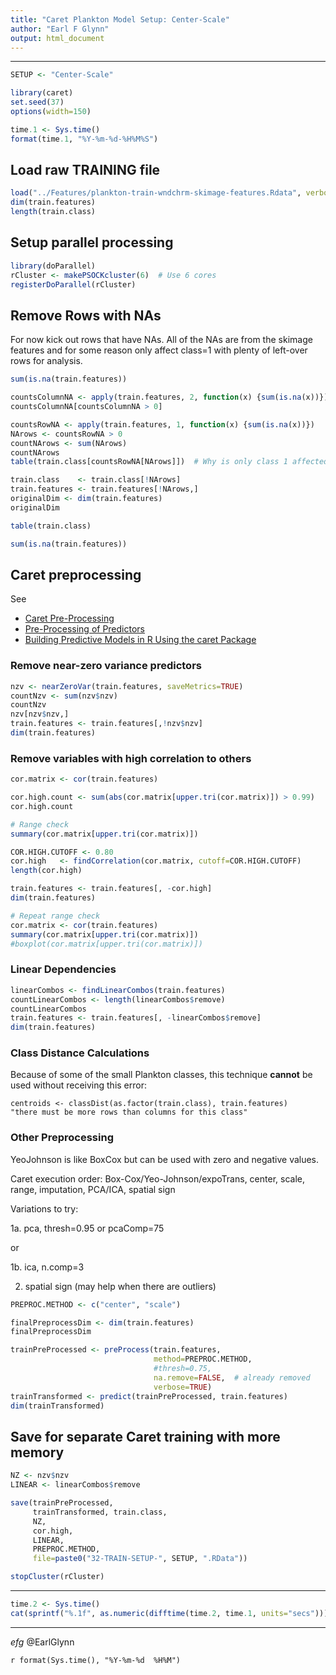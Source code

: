```yaml
---
title: "Caret Plankton Model Setup: Center-Scale"
author: "Earl F Glynn"
output: html_document
---
```


*****

```r
SETUP <- "Center-Scale"
```

```r
library(caret)
set.seed(37)
options(width=150)
```

```r
time.1 <- Sys.time()
format(time.1, "%Y-%m-%d-%H%M%S")
```

## Load raw TRAINING file

```r
load("../Features/plankton-train-wndchrm-skimage-features.Rdata", verbose=TRUE)
dim(train.features)
length(train.class)
```

## Setup parallel processing

```r
library(doParallel)
rCluster <- makePSOCKcluster(6)  # Use 6 cores
registerDoParallel(rCluster)
```

## Remove Rows with NAs

For now kick out rows that have NAs. All of the NAs are from the skimage features and for some reason only affect class=1 with plenty of left-over rows for analysis.

```r
sum(is.na(train.features))

countsColumnNA <- apply(train.features, 2, function(x) {sum(is.na(x))}) 
countsColumnNA[countsColumnNA > 0]

countsRowNA <- apply(train.features, 1, function(x) {sum(is.na(x))}) 
NArows <- countsRowNA > 0
countNArows <- sum(NArows)
countNArows
table(train.class[countsRowNA[NArows]])  # Why is only class 1 affected?

train.class    <- train.class[!NArows]
train.features <- train.features[!NArows,]
originalDim <- dim(train.features)
originalDim

table(train.class)

sum(is.na(train.features))
```

## Caret preprocessing

See 

* [Caret Pre-Processing](http://caret.r-forge.r-project.org/preprocess.html)
* [Pre-Processing of Predictors](http://www.inside-r.org/node/86978)
* [Building Predictive Models in R Using the caret Package](http://www.jstatsoft.org/v28/i05/paper)

### Remove near-zero variance predictors

```r
nzv <- nearZeroVar(train.features, saveMetrics=TRUE)
countNzv <- sum(nzv$nzv)
countNzv
nzv[nzv$nzv,]
train.features <- train.features[,!nzv$nzv]
dim(train.features)
```

### Remove variables with high correlation to others

```r
cor.matrix <- cor(train.features)

cor.high.count <- sum(abs(cor.matrix[upper.tri(cor.matrix)]) > 0.99)
cor.high.count

# Range check
summary(cor.matrix[upper.tri(cor.matrix)])

COR.HIGH.CUTOFF <- 0.80
cor.high   <- findCorrelation(cor.matrix, cutoff=COR.HIGH.CUTOFF)
length(cor.high)

train.features <- train.features[, -cor.high]
dim(train.features)

# Repeat range check
cor.matrix <- cor(train.features)
summary(cor.matrix[upper.tri(cor.matrix)])
#boxplot(cor.matrix[upper.tri(cor.matrix)])
```

### Linear Dependencies
```r
linearCombos <- findLinearCombos(train.features)
countLinearCombos <- length(linearCombos$remove)
countLinearCombos
train.features <- train.features[, -linearCombos$remove]
dim(train.features)
```

### Class Distance Calculations

Because of some of the small Plankton classes, this technique **cannot** be used without receiving this error:  

```
centroids <- classDist(as.factor(train.class), train.features)
"there must be more rows than columns for this class"
```

### Other Preprocessing

YeoJohnson is like BoxCox but can be used with zero and negative values.

Caret execution order:  Box-Cox/Yeo-Johnson/expoTrans, center, scale, range, imputation,
                        PCA/ICA, spatial sign
                        
Variations to try:  

1a. pca, thresh=0.95 or pcaComp=75

or

1b. ica, n.comp=3

2. spatial sign  (may help when there are outliers)                      

```r
PREPROC.METHOD <- c("center", "scale")

finalPreprocessDim <- dim(train.features)
finalPreprocessDim

trainPreProcessed <- preProcess(train.features, 
                                method=PREPROC.METHOD,
                                #thresh=0.75,
                                na.remove=FALSE,  # already removed
                                verbose=TRUE)
trainTransformed <- predict(trainPreProcessed, train.features)
dim(trainTransformed)
```

## Save for separate Caret training with more memory

```r
NZ <- nzv$nzv
LINEAR <- linearCombos$remove

save(trainPreProcessed, 
     trainTransformed, train.class, 
     NZ,
     cor.high,
     LINEAR,
     PREPROC.METHOD,
     file=paste0("32-TRAIN-SETUP-", SETUP, ".RData"))
```


```r
stopCluster(rCluster)
```

*****

```r
time.2 <- Sys.time()
cat(sprintf("%.1f", as.numeric(difftime(time.2, time.1, units="secs"))), " secs\n")
```

*****

*efg* @EarlGlynn

`r format(Sys.time(), "%Y-%m-%d  %H%M")`

